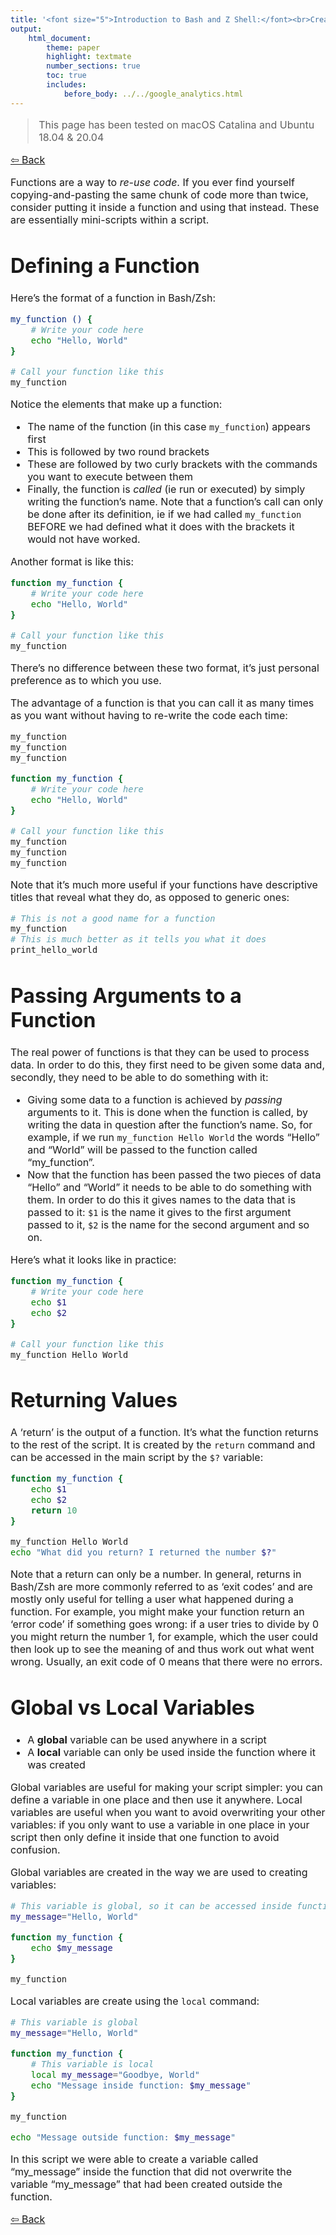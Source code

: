 ```yaml
---
title: '<font size="5">Introduction to Bash and Z Shell:</font><br>Creating a Function'
output:
    html_document:
        theme: paper
        highlight: textmate
        number_sections: true
        toc: true
        includes:
            before_body: ../../google_analytics.html
---
```


<font size="3">

> This page has been tested on macOS Catalina and Ubuntu 18.04 & 20.04

[⇦ Back](../../bash.html)

Functions are a way to *re-use code*. If you ever find yourself copying-and-pasting the same chunk of code more than twice, consider putting it inside a function and using that instead. These are essentially mini-scripts within a script.

Defining a Function
===================
Here's the format of a function in Bash/Zsh:

```bash
my_function () {
    # Write your code here
    echo "Hello, World"
}

# Call your function like this
my_function
```

Notice the elements that make up a function:

- The name of the function (in this case `my_function`) appears first
- This is followed by two round brackets
- These are followed by two curly brackets with the commands you want to execute between them
- Finally, the function is *called* (ie run or executed) by simply writing the function's name. Note that a function's call can only be done after its definition, ie if we had called `my_function` BEFORE we had defined what it does with the brackets it would not have worked.

Another format is like this:

```bash
function my_function {
    # Write your code here
    echo "Hello, World"
}

# Call your function like this
my_function
```

There's no difference between these two format, it's just personal preference as to which you use.

The advantage of a function is that you can call it as many times as you want without having to re-write the code each time:

```bash
my_function
my_function
my_function
```

```bash
function my_function {
    # Write your code here
    echo "Hello, World"
}

# Call your function like this
my_function
my_function
my_function
```

Note that it's much more useful if your functions have descriptive titles that reveal what they do, as opposed to generic ones:

```bash
# This is not a good name for a function
my_function
# This is much better as it tells you what it does
print_hello_world
```

Passing Arguments to a Function
===============================
The real power of functions is that they can be used to process data. In order to do this, they first need to be given some data and, secondly, they need to be able to do something with it:

- Giving some data to a function is achieved by *passing* arguments to it. This is done when the function is called, by writing the data in question after the function's name. So, for example, if we run `my_function Hello World` the words "Hello" and "World" will be passed to the function called "my_function".
- Now that the function has been passed the two pieces of data "Hello" and "World" it needs to be able to do something with them. In order to do this it gives names to the data that is passed to it: `$1` is the name it gives to the first argument passed to it, `$2` is the name for the second argument and so on.

Here's what it looks like in practice:

```bash
function my_function {
    # Write your code here
    echo $1
    echo $2
}

# Call your function like this
my_function Hello World
```

Returning Values
================
A 'return' is the output of a function. It's what the function returns to the rest of the script. It is created by the `return` command and can be accessed in the main script by the `$?` variable:

```bash
function my_function {
    echo $1
    echo $2
    return 10
}

my_function Hello World
echo "What did you return? I returned the number $?"
```

Note that a return can only be a number. In general, returns in Bash/Zsh are more commonly referred to as 'exit codes' and are mostly only useful for telling a user what happened during a function. For example, you might make your function return an 'error code' if something goes wrong: if a user tries to divide by 0 you might return the number 1, for example, which the user could then look up to see the meaning of and thus work out what went wrong. Usually, an exit code of 0 means that there were no errors.

Global vs Local Variables
=========================
- A **global** variable can be used anywhere in a script
- A **local** variable can only be used inside the function where it was created

Global variables are useful for making your script simpler: you can define a variable in one place and then use it anywhere. Local variables are useful when you want to avoid overwriting your other variables: if you only want to use a variable in one place in your script then only define it inside that one function to avoid confusion.

Global variables are created in the way we are used to creating variables:

```bash
# This variable is global, so it can be accessed inside functions
my_message="Hello, World"

function my_function {
    echo $my_message
}

my_function
```

Local variables are create using the `local` command:

```bash
# This variable is global
my_message="Hello, World"

function my_function {
    # This variable is local
    local my_message="Goodbye, World"
    echo "Message inside function: $my_message"
}

my_function

echo "Message outside function: $my_message"
```

In this script we were able to create a variable called "my_message" inside the function that did not overwrite the variable "my_message" that had been created outside the function.

[⇦ Back](../../bash.html)

</font>
